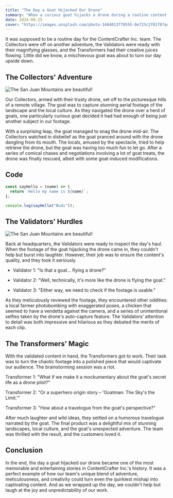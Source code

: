 ```yaml
---
title: "The Day a Goat Hijacked Our Drone"
summary: "When a curious goat hijacks a drone during a routine content collection trip, the ContentCrafter Inc. team turns the quirky mishap into a hilarious and captivating travelogue. Follow the Collectors' adventurous chase, the Validators' meticulous review, and the Transformers' creative magic in this lighthearted tale of unexpected content creation."
date: 2024-09-25
cover: "https://images.unsplash.com/photo-1464013778555-8e723c2f01f8?q=80&w=2070&auto=format&fit=crop&ixlib=rb-4.0.3&ixid=M3wxMjA3fDB8MHxwaG90by1wYWdlfHx8fGVufDB8fHx8fA%3D%3D"
---
```


It was supposed to be a routine day for the ContentCrafter Inc. team. The Collectors were off on another adventure, the Validators were ready with their magnifying glasses, and the Transformers had their creative juices flowing. Little did we know, a mischievous goat was about to turn our day upside down.

## The Collectors' Adventure

![The San Juan Mountains are beautiful!](/images/vote.png "San Juan Mountains")

Our Collectors, armed with their trusty drone, set off to the picturesque hills of a remote village. The goal was to capture stunning aerial footage of the landscape and the local culture. As they navigated the drone over a herd of goats, one particularly curious goat decided it had had enough of being just another subject in our footage.

With a surprising leap, the goat managed to snag the drone mid-air. The Collectors watched in disbelief as the goat pranced around with the drone dangling from its mouth. The locals, amused by the spectacle, tried to help retrieve the drone, but the goat was having too much fun to let go. After a series of comical chases and negotiations involving a lot of goat treats, the drone was finally rescued, albeit with some goat-induced modifications.

## Code

```js
const sayHello = (name) => {
  return `Hello my name is ${name}`;
};

console.log(sayHello("Budi"));
```

## The Validators' Hurdles

![The San Juan Mountains are beautiful!](/images/header-image.png "San Juan Mountains")

Back at headquarters, the Validators were ready to inspect the day's haul. When the footage of the goat hijacking the drone came in, they couldn't help but burst into laughter. However, their job was to ensure the content's quality, and they took it seriously.

- Validator 1: "Is that a goat... flying a drone?"

- Validator 2: "Well, technically, it's more like the drone is flying the goat."

- Validator 3: "Either way, we need to check if the footage is usable."

As they meticulously reviewed the footage, they encountered other oddities: a local farmer photobombing with exaggerated poses, a chicken that seemed to have a vendetta against the camera, and a series of unintentional selfies taken by the drone's auto-capture feature. The Validators' attention to detail was both impressive and hilarious as they debated the merits of each clip.

## The Transformers' Magic

With the validated content in hand, the Transformers got to work. Their task was to turn the chaotic footage into a polished piece that would captivate our audience. The brainstorming session was a riot.

Transformer 1: "What if we make it a mockumentary about the goat's secret life as a drone pilot?"

Transformer 2: "Or a superhero origin story – 'Goatman: The Sky's the Limit.'"

Transformer 3: "How about a travelogue from the goat's perspective?"

After much laughter and wild ideas, they settled on a humorous travelogue narrated by the goat. The final product was a delightful mix of stunning landscapes, local culture, and the goat's unexpected adventure. The team was thrilled with the result, and the customers loved it.

## Conclusion

In the end, the day a goat hijacked our drone became one of the most memorable and entertaining stories in ContentCrafter Inc.'s history. It was a perfect example of how our team's unique blend of adventure, meticulousness, and creativity could turn even the quirkiest mishap into captivating content. And as we wrapped up the day, we couldn't help but laugh at the joy and unpredictability of our work.
